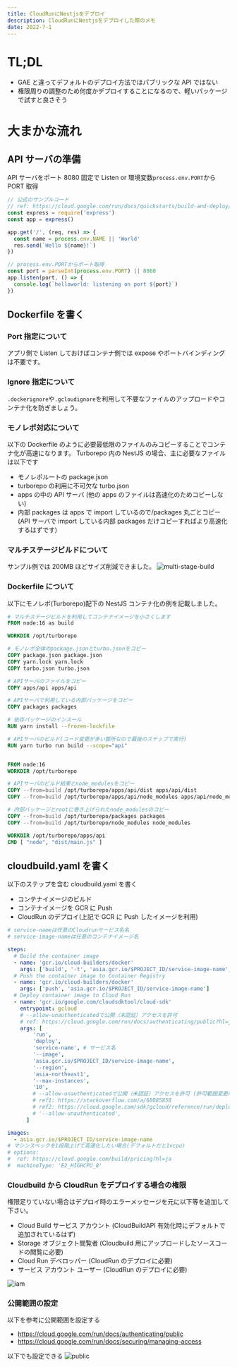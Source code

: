 ```yaml
---
title: CloudRunにNestjsをデプロイ
description: CloudRunにNestjsをデプロイした際のメモ
date: 2022-7-1
---
```


# TL;DL

- GAE と違ってデフォルトのデプロイ方法ではパブリックな API ではない
- 権限周りの調整のため何度かデプロイすることになるので、軽いパッケージで試すと良さそう

# 大まかな流れ

## API サーバの準備

API サーバをポート 8080 固定で Listen or 環境変数`process.env.PORT`から PORT 取得

```ts
// 公式のサンプルコード
// ref: https://cloud.google.com/run/docs/quickstarts/build-and-deploy/deploy-nodejs-service
const express = require('express')
const app = express()

app.get('/', (req, res) => {
  const name = process.env.NAME || 'World'
  res.send(`Hello ${name}!`)
})

// process.env.PORTからポート取得
const port = parseInt(process.env.PORT) || 8080
app.listen(port, () => {
  console.log(`helloworld: listening on port ${port}`)
})
```

## Dockerfile を書く

### Port 指定について

アプリ側で Listen しておけばコンテナ側では expose やポートバインディングは不要です。

### Ignore 指定について

`.dockerignore`や`.gcloudignore`を利用して不要なファイルのアップロードやコンテナ化を防ぎましょう。

### モノレポ対応について

以下の Dockerfile のように必要最低限のファイルのみコピーすることでコンテナ化が高速になります。
Turborepo 内の NestJS の場合、主に必要なファイルは以下です

- モノレポルートの package.json
- turborepo の利用に不可欠な turbo.json
- apps の中の API サーバ (他の apps のファイルは高速化のためコピーしない)
- 内部 packages は apps で import しているので/packages 丸ごとコピー  
  (API サーバで import している内部 packages だけコピーすればより高速化するはずです)

### マルチステージビルドについて

サンプル例では 200MB ほどサイズ削減できました。
![multi-stage-build](/posts/cloudrun/multi-stage-build.png)

### Dockerfile について

以下にモノレポ(Turborepo)配下の NestJS コンテナ化の例を記載しました。

```dockerfile
# マルチステージビルドを利用してコンテナイメージを小さくします
FROM node:16 as build

WORKDIR /opt/turborepo

# モノレポ全体のpackage.jsonとturbo.jsonをコピー
COPY package.json package.json
COPY yarn.lock yarn.lock
COPY turbo.json turbo.json

# APIサーバのファイルをコピー
COPY apps/api apps/api

# APIサーバで利用している内部パッケージをコピー
COPY packages packages

# 依存パッケージのインスール
RUN yarn install --frozen-lockfile

# APIサーバのビルド(コード変更が多い箇所なので最後のステップで実行)
RUN yarn turbo run build --scope="api"


FROM node:16
WORKDIR /opt/turborepo

# APIサーバのビルド結果とnode_modulesをコピー
COPY --from=build /opt/turborepo/apps/api/dist apps/api/dist
COPY --from=build /opt/turborepo/apps/api/node_modules apps/api/node_modules

# 内部パッケージとrootに巻き上げられたnode_modulesのコピー
COPY --from=build /opt/turborepo/packages packages
COPY --from=build /opt/turborepo/node_modules node_modules

WORKDIR /opt/turborepo/apps/api
CMD [ "node", "dist/main.js" ]
```

## cloudbuild.yaml を書く

以下のステップを含む cloudbuild.yaml を書く

- コンテナイメージのビルド
- コンテナイメージを GCR に Push
- CloudRun のデプロイ(上記で GCR に Push したイメージを利用)

```yaml
# service-nameは任意のCloudrunサービス名名
# service-image-nameは任意のコンテナイメージ名

steps:
  # Build the container image
  - name: 'gcr.io/cloud-builders/docker'
    args: ['build', '-t', 'asia.gcr.io/$PROJECT_ID/service-image-name', '.']
  # Push the container image to Container Registry
  - name: 'gcr.io/cloud-builders/docker'
    args: ['push', 'asia.gcr.io/$PROJECT_ID/service-image-name']
  # Deploy container image to Cloud Run
  - name: 'gcr.io/google.com/cloudsdktool/cloud-sdk'
    entrypoint: gcloud
    # --allow-unauthenticatedで公開（未認証）アクセスを許可
    # ref: https://cloud.google.com/run/docs/authenticating/public?hl=ja#command-line
    args: [
        'run',
        'deploy',
        'service-name', # サービス名
        '--image',
        'asia.gcr.io/$PROJECT_ID/service-image-name',
        '--region',
        'asia-northeast1',
        '--max-instances',
        '10',
        # --allow-unauthenticatedで公開（未認証）アクセスを許可 (許可範囲変更には初回デプロイ後数分かかる)出来るはずだが以下理由で適用されない場合があるためGUI等で設定
        # ref1: https://stackoverflow.com/a/68085858
        # ref2: https://cloud.google.com/sdk/gcloud/reference/run/deploy
        # '--allow-unauthenticated',
      ]

images:
  - asia.gcr.io/$PROJECT_ID/service-image-name
# マシンスペックを1段階上げて高速化したい場合(デフォルトだと1vcpu)
# options:
#  ref: https://cloud.google.com/build/pricing?hl=ja
#  machineType: 'E2_HIGHCPU_8'
```

### Cloudbuild から CloudRun をデプロイする場合の権限

権限足りていない場合はデプロイ時のエラーメッセージを元に以下等を追加して下さい。

- Cloud Build サービス アカウント (CloudBuildAPI 有効化時にデフォルトで追加されているはず)
- Storage オブジェクト閲覧者 (Cloudbuild 用にアップロードしたソースコードの閲覧に必要)
- Cloud Run デベロッパー (CloudRun のデプロイに必要)
- サービス アカウント ユーザー (CloudRun のデプロイに必要)

![iam](/posts/cloudrun/iam.png)

### 公開範囲の設定

以下を参考に公開範囲を設定する

- https://cloud.google.com/run/docs/authenticating/public
- https://cloud.google.com/run/docs/securing/managing-access

以下でも設定できる
![public](/posts/cloudrun/public.png)
